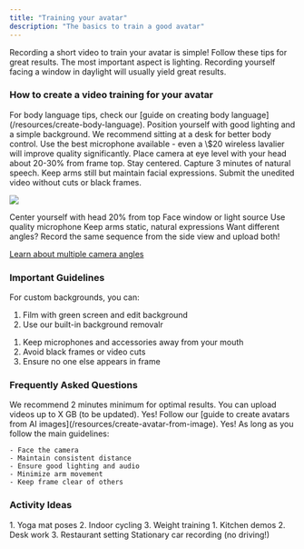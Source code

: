 ```yaml
---
title: "Training your avatar"
description: "The basics to train a good avatar"
---
```


<Tip>
  Recording a short video to train your avatar is simple! Follow these tips for great results.
</Tip>

<Warning>
  The most important aspect is lighting. Recording yourself facing a window in daylight will usually yield great results.
</Warning>

### How to create a video training for your avatar

<Tip>
  For body language tips, check our [guide on creating body language](/resources/create-body-language).
</Tip>

<Steps>
  <Step title="Setup your recording space">
    Position yourself with good lighting and a simple background. We recommend sitting at a desk for better body control.
  </Step>
  <Step title="Prepare audio">
    Use the best microphone available - even a \$20 wireless lavalier will improve quality significantly.
  </Step>
  <Step title="Position camera">
    Place camera at eye level with your head about 20-30% from frame top. Stay centered.
  </Step>
  <Step title="Record">
    Capture 3 minutes of natural speech. Keep arms still but maintain facial expressions.
  </Step>
  <Step title="Upload">
    Submit the unedited video without cuts or black frames.
  </Step>
</Steps>

![](/Screenshot2025-01-03at11.07.42.png)

<CardGroup cols={2}>
  <Card title="Camera Setup" icon="video">
    Center yourself with head 20% from top
  </Card>
  <Card title="Lighting" icon="sun">
    Face window or light source
  </Card>
  <Card title="Audio" icon="microphone">
    Use quality microphone
  </Card>
  <Card title="Movement" icon="person">
    Keep arms static, natural expressions
  </Card>
</CardGroup>

<Tip>
  Want different angles? Record the same sequence from the side view and upload both!

  [Learn about multiple camera angles](https://argil.mintlify.app/resources/styles-and-cameras)
</Tip>

### Important Guidelines

<Warning>
  For custom backgrounds, you can:

  1. Film with green screen and edit background
  2. Use our built-in background removalr
</Warning>

1. Keep microphones and accessories away from your mouth
2. Avoid black frames or video cuts
3. Ensure no one else appears in frame

### Frequently Asked Questions

<AccordionGroup>
  <Accordion title="What is the minimum video duration?">
    We recommend 2 minutes minimum for optimal results.
  </Accordion>
  <Accordion title="What video formats and sizes are accepted?">
    You can upload videos up to X GB (to be updated).
  </Accordion>
  <Accordion title="Can I train with AI-generated avatars?">
    Yes! Follow our [guide to create avatars from AI images](/resources/create-avatar-from-image).
  </Accordion>
  <Accordion title="Can I record specific activities?">
    Yes! As long as you follow the main guidelines:

    - Face the camera
    - Maintain consistent distance
    - Ensure good lighting and audio
    - Minimize arm movement
    - Keep frame clear of others
  </Accordion>
</AccordionGroup>

### Activity Ideas

<CardGroup cols={3}>
  <Card title="Fitness" icon="dumbbell">
    1. Yoga mat poses
    2. Indoor cycling
    3. Weight training
  </Card>
  <Card title="Daily Activities" icon="house">
    1. Kitchen demos
    2. Desk work
    3. Restaurant setting
  </Card>
  <Card title="Transport" icon="car">
    Stationary car recording (no driving!)
  </Card>
</CardGroup>